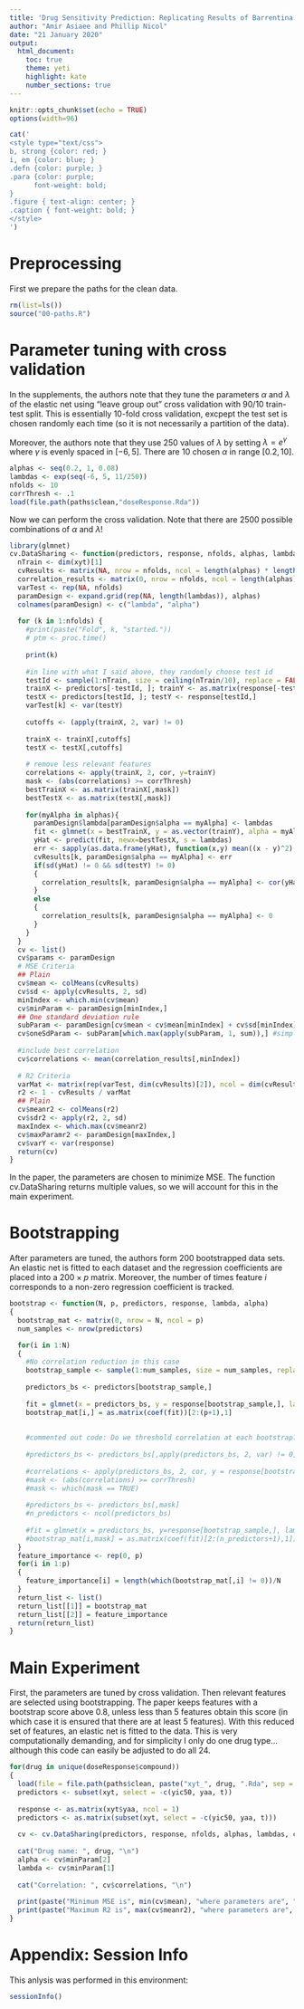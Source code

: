 ```yaml
---
title: 'Drug Sensitivity Prediction: Replicating Results of Barrentina et al. (2019)'
author: "Amir Asiaee and Phillip Nicol"
date: "21 January 2020"
output:
  html_document:
    toc: true
    theme: yeti
    highlight: kate
    number_sections: true
---
```

  
```r
knitr::opts_chunk$set(echo = TRUE)
options(width=96)
```
```r
cat('
<style type="text/css">
b, strong {color: red; }
i, em {color: blue; }
.defn {color: purple; }
.para {color: purple;
      font-weight: bold;
}
.figure { text-align: center; }
.caption { font-weight: bold; }
</style>
')
```

# Preprocessing
First we prepare the paths for the clean data. 
```r
rm(list=ls())
source("00-paths.R")
```

# Parameter tuning with cross validation
In the supplements, the authors note that they tune the parameters $\alpha$ and $\lambda$ of the elastic net using "leave group out" cross validation with 90/10 train-test split. This is essentially 10-fold cross validation, excpept the test set is chosen randomly each time (so it is not necessarily a partition of the data). 

Moreover, the authors note that they use 250 values of $\lambda$ by setting $\lambda = e^{\gamma}$ where $\gamma$ is evenly spaced in $[-6, 5]$. There are 10 chosen $\alpha$ in range $[0.2, 10]$. 
```r
alphas <- seq(0.2, 1, 0.08)
lambdas <- exp(seq(-6, 5, 11/250))
nfolds <- 10
corrThresh <- .1
load(file.path(paths$clean,"doseResponse.Rda"))
```

Now we can perform the cross validation. Note that there are 2500 possible combinations of $\alpha$ and $\lambda$! 
```r
library(glmnet)
cv.DataSharing <- function(predictors, response, nfolds, alphas, lambdas, corrThresh){
  nTrain <- dim(xyt)[1]
  cvResults <- matrix(NA, nrow = nfolds, ncol = length(alphas) * length(lambdas))
  correlation_results <- matrix(0, nrow = nfolds, ncol = length(alphas)*length(lambdas))
  varTest <- rep(NA, nfolds)
  paramDesign <- expand.grid(rep(NA, length(lambdas)), alphas)
  colnames(paramDesign) <- c("lambda", "alpha")
  
  for (k in 1:nfolds) {
    #print(paste("Fold", k, "started."))
    # ptm <- proc.time()
    
    print(k)
    
    #in line with what I said above, they randomly choose test id
    testId <- sample(1:nTrain, size = ceiling(nTrain/10), replace = FALSE)
    trainX <- predictors[-testId, ]; trainY <- as.matrix(response[-testId,])
    testX <- predictors[testId, ]; testY <- response[testId,]
    varTest[k] <- var(testY)
    
    cutoffs <- (apply(trainX, 2, var) != 0)
    
    trainX <- trainX[,cutoffs]
    testX <- testX[,cutoffs]
    
    # remove less relevant features
    correlations <- apply(trainX, 2, cor, y=trainY)
    mask <- (abs(correlations) >= corrThresh) 
    bestTrainX <- as.matrix(trainX[,mask])
    bestTestX <- as.matrix(testX[,mask])
    
    for(myAlpha in alphas){
      paramDesign$lambda[paramDesign$alpha == myAlpha] <- lambdas
      fit <- glmnet(x = bestTrainX, y = as.vector(trainY), alpha = myAlpha, lambda = lambdas)
      yHat <- predict(fit, newx=bestTestX, s = lambdas) 
      err <- sapply(as.data.frame(yHat), function(x,y) mean((x - y)^2), testY)
      cvResults[k, paramDesign$alpha == myAlpha] <- err  
      if(sd(yHat) != 0 && sd(testY) != 0)
      {
        correlation_results[k, paramDesign$alpha == myAlpha] <- cor(yHat,testY)        
      }
      else
      {
        correlation_results[k, paramDesign$alpha == myAlpha] <- 0
      }
    }
  }
  cv <- list()
  cv$params <- paramDesign
  # MSE Criteria
  ## Plain
  cv$mean <- colMeans(cvResults)
  cv$sd <- apply(cvResults, 2, sd)
  minIndex <- which.min(cv$mean)
  cv$minParam <- paramDesign[minIndex,]
  ## One standard deviation rule
  subParam <- paramDesign[cv$mean < cv$mean[minIndex] + cv$sd[minIndex], ]
  cv$oneSdParam <- subParam[which.max(apply(subParam, 1, sum)),] #simpler models come from larger alpha and lambda. 
  
  #include best correlation 
  cv$correlations <- mean(correlation_results[,minIndex])
  
  # R2 Criteria
  varMat <- matrix(rep(varTest, dim(cvResults)[2]), ncol = dim(cvResults)[2])
  r2 <- 1 - cvResults / varMat
  ## Plain
  cv$meanr2 <- colMeans(r2)
  cv$sdr2 <- apply(r2, 2, sd)
  maxIndex <- which.max(cv$meanr2)
  cv$maxParamr2 <- paramDesign[maxIndex,]
  cv$varY <- var(response)
  return(cv)
}
```
In the paper, the parameters are chosen to minimize MSE. The function cv.DataSharing returns multiple values, so we will account for this in the main experiment. 

# Bootstrapping
After parameters are tuned, the authors form 200 bootstrapped data sets. An elastic net is fitted to each dataset and the regression coefficients are placed into a $200 \times p$ matrix. Moreover, the number of times feature $i$ corresponds to a non-zero regression coefficient is tracked. 

```r
bootstrap <- function(N, p, predictors, response, lambda, alpha)
{
  bootstrap_mat <- matrix(0, nrow = N, ncol = p)
  num_samples <- nrow(predictors)

  for(i in 1:N)
  {
    #No correlation reduction in this case
    bootstrap_sample <- sample(1:num_samples, size = num_samples, replace = TRUE)
    
    predictors_bs <- predictors[bootstrap_sample,]
    
    fit = glmnet(x = predictors_bs, y = response[bootstrap_sample,], lambda = lambda, alpha = alpha)
    bootstrap_mat[i,] = as.matrix(coef(fit))[2:(p+1),1]
    
    
    #commented out code: Do we threshold correlation at each bootstrap?
    
    #predictors_bs <- predictors_bs[,apply(predictors_bs, 2, var) != 0]
    
    #correlations <- apply(predictors_bs, 2, cor, y = response[bootstrap_sample,])
    #mask <- (abs(correlations) >= corrThresh) 
    #mask <- which(mask == TRUE)
    
    #predictors_bs <- predictors_bs[,mask]
    #n_predictors <- ncol(predictors_bs)
    
    #fit = glmnet(x = predictors_bs, y=response[bootstrap_sample,], lambda = lambda, alpha = alpha)
    #bootstrap_mat[i,mask] = as.matrix(coef(fit)[2:(n_predictors+1),1])
  }
  feature_importance <- rep(0, p)
  for(i in 1:p)
  {
    feature_importance[i] = length(which(bootstrap_mat[,i] != 0))/N
  }
  return_list <- list()
  return_list[[1]] = bootstrap_mat
  return_list[[2]] = feature_importance
  return(return_list)
}

```

# Main Experiment
First, the parameters are tuned by cross validation. Then relevant features are selected using bootstrapping. The paper keeps features with a bootstrap score above 0.8, unless less than 5 features obtain this score (in which case it is ensured that there are at least 5 features). With this reduced set of features, an elastic net is fitted to the data. This is very computationally demanding, and for simplicity I only do one drug type... although this code can easily be adjusted to do all 24.

```r

for(drug in unique(doseResponse$compound))
{
  load(file = file.path(paths$clean, paste("xyt_", drug, ".Rda", sep = "")))
  predictors <- subset(xyt, select = -c(yic50, yaa, t))  
  
  response <- as.matrix(xyt$yaa, ncol = 1) 
  predictors <- as.matrix(subset(xyt, select = -c(yic50, yaa, t)))
  
  cv <- cv.DataSharing(predictors, response, nfolds, alphas, lambdas, corrThresh)
  
  cat("Drug name: ", drug, "\n")
  alpha <- cv$minParam[2]
  lambda <- cv$minParam[1]
  
  cat("Correlation: ", cv$correlations, "\n")
  
  print(paste("Minimum MSE is", min(cv$mean), "where parameters are", "( alpha =", cv$minParam[2], ", lambda =", cv$minParam[1], ")"))
  print(paste("Maximum R2 is", max(cv$meanr2), "where parameters are", "( alpha =", cv$maxParamr2[2], ", lambda =", cv$maxParamr2[1], ")"))
}
```





























# Appendix: Session Info
This anlysis was performed in this environment:
```r
sessionInfo()
```